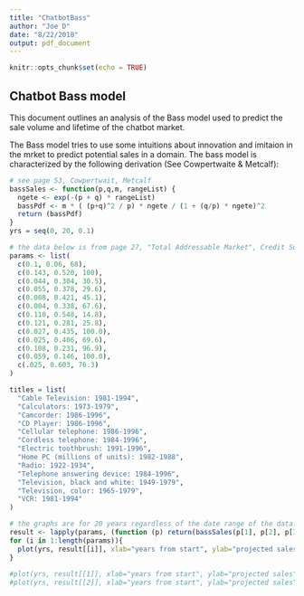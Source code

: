 ```yaml
---
title: "ChatbotBass"
author: "Joe D"
date: "8/22/2018"
output: pdf_document
---
```


```r
knitr::opts_chunk$set(echo = TRUE)
```

## Chatbot Bass model

This document outlines an analysis of the Bass model used to predict the sale volume and lifetime of the chatbot market.

The Bass model tries to use some intuitions about innovation and imitaion in the mrket to predict potential sales in a domain.  The bass model is characterized by the following derivation (See Cowpertwaite & Metcalf):



```r
# see page 53, Cowpertwait, Metcalf
bassSales <- function(p,q,m, rangeList) {
  ngete <- exp(-(p + q) * rangeList)
  bassPdf <- m * ( (p+q)^2 / p) * ngete / (1 + (q/p) * ngete)^2
  return (bassPdf)
}
yrs = seq(0, 20, 0.1)

# the data below is from page 27, "Total Addressable Market", Credit Suisse Global Financial Strategies, Mauboussin & Callahan
params <- list(
  c(0.1, 0.06, 68),
  c(0.143, 0.520, 100),
  c(0.044, 0.304, 30.5),
  c(0.055, 0.378, 29.6),
  c(0.008, 0.421, 45.1),
  c(0.004, 0.338, 67.6),
  c(0.110, 0.548, 14.8),
  c(0.121, 0.281, 25.8),
  c(0.027, 0.435, 100.0),
  c(0.025, 0.406, 69.6),
  c(0.108, 0.231, 96.9),
  c(0.059, 0.146, 100.0),
  c(.025, 0.603, 76.3)
)

titles = list(
  "Cable Television: 1981-1994",
  "Calculators: 1973-1979",
  "Camcorder: 1986-1996",
  "CD Player: 1986-1996",
  "Cellular telephone: 1986-1996",
  "Cordless telephone: 1984-1996",
  "Electric toothbrush: 1991-1996",
  "Home PC (millions of units): 1982-1988",
  "Radio: 1922-1934",
  "Telephone answering device: 1984-1996",
  "Television, black and white: 1949-1979",
  "Television, color: 1965-1979",
  "VCR: 1981-1994"
)

# the graphs are for 20 years regardless of the date range of the data.
result <- lapply(params, (function (p) return(bassSales(p[1], p[2], p[3], yrs))))
for (i in 1:length(params)){
  plot(yrs, result[[i]], xlab="years from start", ylab="projected sales", type='l', main=titles[i])
}
  
#plot(yrs, result[[1]], xlab="years from start", ylab="projected sales", type='l', main=titles[1])
#plot(yrs, result[[2]], xlab="years from start", ylab="projected sales", type='l', main=titles[2])

```


